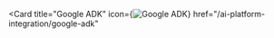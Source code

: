 <Card
  title="Google ADK"
  icon={<img src="/images/ai-platform/google-adk.png" alt="Google ADK" width={24} height={24} />}
  href="/ai-platform-integration/google-adk"
></Card>

